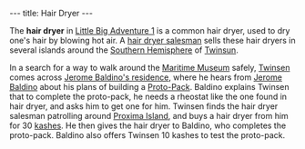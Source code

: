 ---
title: Hair Dryer
---

{{twinsunica import}}{{Infobox Item
 |image=Hairdryer1.png
 |type=quest
 |critical=yes
 |magical=no
 |unique=yes
 |lba1=yes
 |lba2=
 |upgrades=no
 |rowposition=
 |columnposition=
 |effect=
 |effectamount=
 |purpose=
 |combattype=none
 |powerlevel=none
 |rate=none
 |range=none
 |damage=none
}}

The '''hair dryer''' in [[Little Big Adventure 1]] is a common hair dryer, used to dry one's hair by blowing hot air. A [[hair dryer salesman]] sells these hair dryers in several islands around the [[Southern Hemisphere]] of [[Twinsun]].

In a search for a way to walk around the [[Maritime Museum]] safely, [[Twinsen]] comes across [[Jerome Baldino's residence (Proxim-City)|Jerome Baldino's residence]], where he hears from [[Jerome Baldino]] about his plans of building a [[Proto-Pack]]. Baldino explains Twinsen that to complete the proto-pack, he needs a rheostat like the one found in hair dryer, and asks him to get one for him. Twinsen finds the hair dryer salesman patrolling around [[Proxima Island]], and buys a hair dryer from him for 30 [[kashes]]. He then gives the hair dryer to Baldino, who completes the proto-pack. Baldino also offers Twinsen 10 kashes to test the proto-pack.